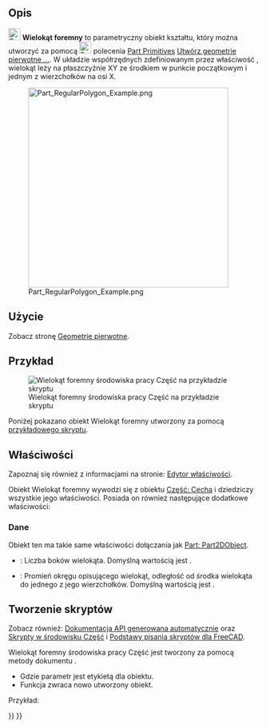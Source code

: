 <languages/>

{{Docnav/pl
|[[Part_Line/pl|Linia]]
|[[Part_Builder/pl|Konstruktor kształtu]]
|[[Part_Workbench/pl|środowisko pracy Part]]
|IconL=Part_Line.svg
|IconR=Part_Builder.svg
|IconC=Workbench_Part.svg
}}

{{GuiCommand/pl
|Name=Part RegularPolygon
|Name/pl=Część: Wielokąt foremny
|MenuLocation=Część → Utwórz geometrie pierwotne ... → Wielokąt foremny
|Workbenches=[[Part_Workbench/pl|Część]], [[OpenSCAD_Workbench/pl|OpenSCAD]]
|Version=0.14
|SeeAlso=[[Part_Primitives/pl|Utwórz geometrie pierwotne]]
}}

<span id="Description"></span>
==Opis== 

[[Image:Part_RegularPolygon.svg|24px]] '''Wielokąt foremny''' to parametryczny obiekt kształtu, który można utworzyć za pomocą [[Image:Part_Primitives.svg|24px]] polecenia [[Part_Primitives|Part Primitives]] [[Part_Primitives/pl|Utwórz geometrie pierwotne ...]]. W układzie współrzędnych zdefiniowanym przez właściwość {{PropertyData|Umiejscowienie}}, wielokąt leży na płaszczyźnie XY ze środkiem w punkcie początkowym i jednym z wierzchołków na osi X.

[[Image:Part_RegularPolygon_Example.png|400px]]

<span id="Usage"></span>
==Użycie==

Zobacz stronę [[Part_Primitives/pl#Użycie|Geometrie pierwotne]].

<span id="Example"></span>
==Przykład==

[[Image:Part_RegularPolygon_Scripting_Example.png|thumb|Wielokąt foremny środowiska pracy Część na przykładzie skryptu]]

Poniżej pokazano obiekt Wielokąt foremny utworzony za pomocą  [[#Tworzenie_skryptów|przykładowego skryptu]].

<span id="Properties"></span>
==Właściwości==

Zapoznaj się również z informacjami na stronie: [[Property_editor/pl|Edytor właściwości]].

Obiekt Wielokąt foremny wywodzi się z obiektu [[Part_Feature/pl|Część: Cecha]] i dziedziczy wszystkie jego właściwości. Posiada on również następujące dodatkowe właściwości:

<span id="Data"></span>
===Dane===

{{TitleProperty|Dołączenie}}

Obiekt ten ma takie same właściwości dołączania jak [[Part_Part2DObject/pl#Dane|Part: Part2DObject]].

{{TitleProperty|Wielokąt foremny}}

* {{PropertyData|Wielokąt|IntegerConstraint}}: Liczba boków wielokąta. Domyślną wartością jest {{Value|6}}.
* {{PropertyData|Circumradius|Length}}: Promień okręgu opisującego wielokąt, odległość od środka wielokąta do jednego z jego wierzchołków. Domyślną wartością jest {{Value|2mm}}.

<span id="Scripting"></span>
==Tworzenie skryptów==

Zobacz również: [https://freecad.github.io/SourceDoc/ Dokumentacja API generowana automatycznie] oraz [[Part_scripting/pl|Skrypty w środowisku Część]] i [[FreeCAD_Scripting_Basics/pl|Podstawy pisania skryptów dla FreeCAD]].

Wielokąt foremny środowiska pracy Część jest tworzony za pomocą metody dokumentu {{incode|addObject()}}.

{{Code|code=
poly = FreeCAD.ActiveDocument.addObject("Part::RegularPolygon", "myPolygon")
}}

* Gdzie parametr {{Incode|"myPolygon"}} jest etykietą dla obiektu.
* Funkcja zwraca nowo utworzony obiekt.

Przykład:

{{Code|code=
import FreeCAD as App

doc = App.activeDocument()

poly = doc.addObject("Part::RegularPolygon", "myPolygon")
poly.Polygon = 5
poly.Circumradius = 8
poly.Placement = App.Placement(App.Vector(1, 2, 3), App.Rotation(60, 30, 15))

doc.recompute()
}}


{{Docnav/pl
|[[Part_Line/pl|Linia]]
|[[Part_Builder/pl|Konstruktor kształtu]]
|[[Part_Workbench/pl|środowisko pracy Part]]
|IconL=Part_Line.svg
|IconR=Part_Builder.svg
|IconC=Workbench_Part.svg
}}

{{Part_Tools_navi{{#translation:}}}}
{{Userdocnavi{{#translation:}}}}
